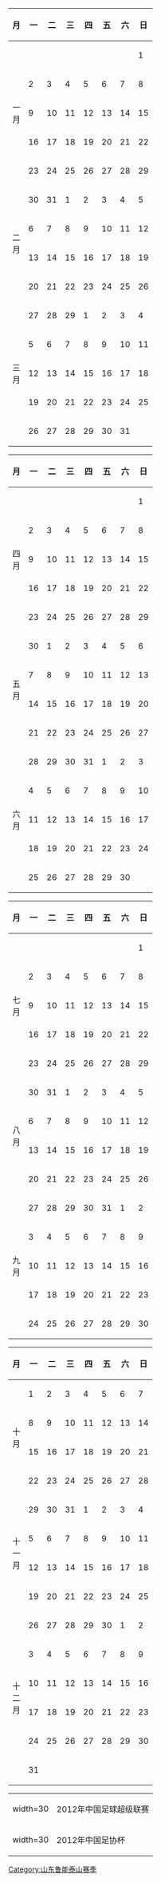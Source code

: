 {{Hidden begin| expanded = yes
| title = 2012赛季完全赛历
| header= |bg1=#ffffdd |bg2= |ta1= |ta2= |extra1= |extra2=
}}
{{col-start}}
{{col-4}}
{| width=100% class="wikitable" style="border: 2px solid black; text-align: center;font-size: 90%"
|-
! 月 !! 一 !! 二 !! 三 !! 四 !! 五 !! 六 !! 日
|-
! rowspan=5|一<br />月
|  ||  ||  ||  ||  ||  || 1
|-
| 2|| 3|| 4|| 5|| 6|| 7|| 8
|-
| 9||10||11||12||13||14||15
|-
|16||17||18||19||20||21||22
|-
|23||24||25||26||27||28||29
|-
! rowspan=4|二<br />月
|30||31|| 1|| 2|| 3|| 4|| 5
|-
| 6|| 7|| 8|| 9||10||11||12
|-
|13||14||15||16||17||18||19
|-
|20||21||22||23||24||25||26
|-
! rowspan=5|三<br />月
|27||28||29|| 1|| 2|| 3|| 4
|-
| 5|| 6|| 7|| 8|| 9||{{fbc mcc|联}}10||11
|-
|12||13||14||15||16||17||18
|-
|19||20||21||22||23||{{fbc mcc|联}}24||25
|-
|26||27||28||29||{{fbc mcc|联}}30||31||  
|}
{{col-4}}
{| width=100% class="wikitable" style="border: 2px solid black; text-align: center;font-size: 90%"
|-
! 月 !! 一 !! 二 !! 三 !! 四 !! 五 !! 六 !! 日
|-
! rowspan=5|四<br />月
|  ||  ||  ||  ||  ||  || 1
|-
| 2|| 3|| 4|| 5|| 6||{{fbc mcc|联}} 7|| 8
|-
| 9||10||11||12||{{fbc mcc|联}}13||14||15
|-
|16||17||18||19||20||{{fbc mcc|联}}21||22
|-
|23||24||25||26||27||{{fbc mcc|联}}28||29
|-
! rowspan=4|五<br />月
|30|| 1|| 2|| 3|| 4||{{fbc mcc|联}} 5|| 6
|-
| 7|| 8|| 9||10||{{fbc mcc|联}}11||12||13
|-
|14||15||16||17||18||{{fbc mcc|联}}19||20
|-
|21||22||23||24||{{fbc mcc|联}}25||26||27
|-
! rowspan=5|六<br />月
|28||29||30||31|| 1|| 2|| 3
|-
| 4|| 5|| 6|| 7|| 8|| 9||10
|-
|11||{{fbc mcc|联}}12||13||14||15||{{fbc mcc|联}}16||17
|-
|18||19||20||21||22||{{fbc mcc|联}}23||24
|-
|25||26||{{fbc mcc|杯}}27||28||29||30||  
|}
{{col-4}}
{| width=100% class="wikitable" style="border: 2px solid black; text-align: center;font-size: 90%"
|-
! 月 !! 一 !! 二 !! 三 !! 四 !! 五 !! 六 !! 日
|-
! rowspan=5|七<br />月
|  ||  ||  ||  ||  ||  || 1
|-
| 2|| 3|| 4|| 5|| 6||{{fbc mcc|联}} 7|| 8
|-
| 9||10||11||12||13||{{fbc mcc|联}}14||15
|-
|16||17||{{fbc mcc|杯}}18||19||20||{{fbc mcc|联}}21||22
|-
|23||24||25||26||27||{{fbc mcc|联}}28||29
|-
! rowspan=4|八<br />月
|30||31||{{fbc mcc|杯}} 1|| 2|| 3|| 4||{{fbc mcc|联}} 5
|-
| 6|| 7|| 8|| 9||10||{{fbc mcc|联}}11||12
|-
|13||14||15||16||17||18||{{fbc mcc|联}}19
|-
|20||21||{{fbc mcc|杯}}22||23||24||{{fbc mcc|联}}25||26
|-
! rowspan=5|九<br />月
|27||28||29||30||31||{{fbc mcc|联}} 1|| 2
|-
| 3|| 4|| 5|| 6|| 7|| 8|| 9
|-
|10||11||12||13||14||15||16
|-
|17||18||19||20||21||22||{{fbc mcc|联}}23
|-
|24||25||{{fbc mcc|杯}}26||27||28||{{fbc mcc|联}}29||30
|}
{{col-4}}
{| width=100% class="wikitable" style="border: 2px solid black; text-align: center;font-size: 90%"
|-
! 月 !! 一 !! 二 !! 三 !! 四 !! 五 !! 六 !! 日
|-
! rowspan=4|十<br />月
| 1|| 2||{{fbc mcc|联}} 3|| 4|| 5|| 6||{{fbc mcc|联}} 7
|-
| 8|| 9||10||11||12||13||14
|-
|15||16||17||18||19||{{fbc mcc|联}}20||21
|-
|22||23||24||25||26||{{fbc mcc|联}}27||28
|-
! rowspan=4|十<br />一<br />月
|29||30||31|| 1|| 2||{{fbc mcc|联}} 3|| 4
|-
| 5|| 6|| 7|| 8|| 9||10||11
|-
|12||13||14||15||16||17||18
|-
|19||20||21||22||23||24||25
|-
! rowspan=6|十<br />二<br />月
|26||27||28||29||30|| 1|| 2
|-
| 3|| 4|| 5|| 6|| 7|| 8|| 9
|-
|10||11||12||13||14||15||16
|-
|17||18||19||20||21||22||23
|-
|24||25||26||27||28||29||30
|-
|31||  ||  ||  ||  ||  ||  
|}
{{col-end}}
{| width=300 cellspacing="0" cellpadding="0" border="0" style="font-size: 90%"
| width=30 {{fbc mcc|联}}
| align="left" | 2012年中国足球超级联赛
|-
| width=30 {{fbc mcc|杯}}
| align="left" | 2012年中国足协杯
|}
{{Hidden end}}
<noinclude>
{{DEFAULTSORT:Calendar 2012 Shandong Luneng Taishan}}
[[Category:山东鲁能泰山赛季]]
</noinclude>
